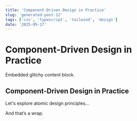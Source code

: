 ```yaml
---
title: 'Component-Driven Design in Practice'
slug: 'generated-post-12'
tags: ['css', 'typescript', 'tailwind', 'design']
date: '2025-05-17'
---
```



# Component-Driven Design in Practice

<GlitchBox>Embedded glitchy content block.</GlitchBox>

## Component-Driven Design in Practice

Let's explore atomic design principles...

And that’s a wrap.
